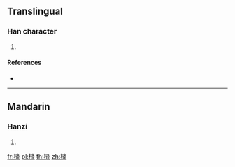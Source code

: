 ==Translingual==

===Han character===
{{Han char|rn=75|rad=木|as=11|sn=15|four=|canj=DYHJ}}

# {{defn|Han|sort=木11}}

====References====
* {{Han ref|kx=0547.160|dkj=15373|dj=0935.130|hdz=21283.040|uh=69F0|ud=27120}}

----

==Mandarin==

===Hanzi===
{{cmn-hanzi|pin=[[péng]] ([[peng2]])|wg=p'eng<sup>2</sup>}}

# {{defn|lang=cmn|sort=木11}}

[[fr:槰]]
[[pl:槰]]
[[th:槰]]
[[zh:槰]]